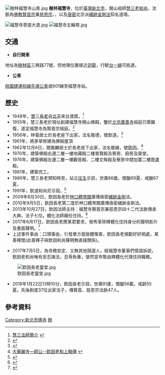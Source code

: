 {{coord|25.014251|121.393143|region:TW_type:landmark|display=title}}
[[File:樹林福慧寺山景.jpg|thumb]]
'''樹林福慧寺'''，位於[[臺灣|臺灣]][[新北市|新北市]]，開山祖師[[釋慧三|慧三老和尚]]，法脈為[[佛教|佛教]][[賢首宗|賢首宗]]兼[[慈恩宗|慈恩宗]]{{來源請求|（法源為北京崇壽寺岫明老和尚）|2022-6-6}}、{{來源請求|[[曹洞宗|曹洞宗]]傍支賈菩薩派（法源為天津東南城角清修院清池法師）|2022-6-6}}，以及[[唐密|唐密]]北京派[[穢跡金剛|穢跡金剛法]]知名道場。

[[File:福慧寺菩提大道.jpg|thumb]]
[[File:福慧寺五輪塔.jpg|thumb]]

== 交通 ==
*  '''自行開車'''
地址為[[樹林區|樹林區]]三興路77號，但地理位置接近[[迴龍_(台灣)|迴龍]]，行駛[[台一線|台一線]]可抵達。

* '''公車'''
[[桃園捷運棕線先導公車|桃園捷運棕線先導公車]]或601線至福慧寺站。

==歷史==
* 1948年，[[釋慧三|慧三長老]]自[[北平|北平]]來台渡眾。<ref>[http://www.hjjg.net/news/html/9/n-9.html 慧三法師簡介] {{Wayback|url=http://www.hjjg.net/news/html/9/n-9.html |date=20150829032336 }}</ref>
* 1955年，慧三長老於現址創建福慧寺開山佛殿，鑒於[[廣善寺_(北京西城)|北京廣善寺]]祖庭已隳難復，遂定福慧寺為賢首宗祖庭。<ref>{{Cite web |url=https://www.facebook.com/media/set/?set=a.472143372855678.1073741830.464131566990192&type=1 |title=樹林福慧寺之美 |access-date=2014-08-28 |archive-date=2021-01-24 |archive-url=https://web.archive.org/web/20210124134339/https://www.facebook.com/media/set/?set=a.472143372855678.1073741830.464131566990192&type=1 |dead-url=no }}</ref>
* 1956年，林菊居士於長老座下出家，法名敬德，號欽道。<ref>{{Cite web |url=http://mingte1011.pixnet.net/blog/post/290223617-%E6%BC%A2%E5%82%B3%E7%A9%A2%E8%B7%A1%E9%87%91%E5%89%9B%E5%82%B3%E6%89%BF |title=漢傳穢跡金剛傳承 |access-date=2014-08-28 |archive-date=2021-01-24 |archive-url=https://web.archive.org/web/20210124134318/https://mingte1011.pixnet.net/blog/post/290223617-%E6%BC%A2%E5%82%B3%E7%A9%A2%E8%B7%A1%E9%87%91%E5%89%9B%E5%82%B3%E6%89%BF |dead-url=no }}</ref>
* 1961年，將茅草修建為佛殿屋頂
* 1962年12月6日，閻鳳麟居士於長老座下出家，法名敬緣，號[[欽因長老|欽因]]。<ref>[http://www.huayenworld.org/tw/guru/shigong2 大華嚴寺—師公--欽因老和上略傳] {{webarchive|url=https://web.archive.org/web/20141013141251/http://www.huayenworld.org/tw/guru/shigong2 |date=2014-10-13 }}</ref>
* 1970年，建築佛殿右邊二層一樓地藏殿二樓普賢殿及寮房、廚房及齋堂。
* 1976年，建築佛殿左邊二層一樓觀音殿、二樓文殊殿及寮房中間加蓋二樓毘盧殿。
* 1981年，建築完工。
* 1986年，慧三長老預知時至，站立[[往生|往生]]示寂，世壽86歲。僧臘69夏、戒臘67夏。
* 1991年，欽道和尚尼示寂。<ref>{{Cite web |url=http://kccyang.pixnet.net/blog/post/54069798-%E7%A9%A2%E8%B7%A1%E9%87%91%E5%89%9B%E6%B3%95%E6%88%90%E5%B0%B1%E8%80%85--%E6%95%AC%E5%BE%B7%E5%92%8C%E5%B0%9A%E5%B0%BC |title=穢跡金剛法成就者--敬德和尚尼 |access-date=2014-08-28 |archive-date=2019-12-30 |archive-url=https://web.archive.org/web/20191230184643/https://kccyang.pixnet.net/blog/post/54069798-%e7%a9%a2%e8%b7%a1%e9%87%91%e5%89%9b%e6%b3%95%e6%88%90%e5%b0%b1%e8%80%85--%e6%95%ac%e5%be%b7%e5%92%8c%e5%b0%9a%e5%b0%bc |dead-url=no }}</ref>
* 2009年8月30日，欽因長老於[[林口體育館|林口體育館]]廣傳唐密[[穢跡金剛|穢跡金剛]]法。
* 2010年9月5日，欽因長老第二度於林口體育館廣傳唐密穢跡金剛法。
* 2013年10月27日，欽因法師主持：福慧寺賢首宗兼慈恩宗四十二代法脈傳承大典，法子七位。體化法師續任住持。<ref>{{Cite web |url=http://paul3968.pixnet.net/album/set/8641659 |title=樹林福慧寺賢首宗兼慈恩宗四十二代法脈傳承大典 |access-date=2014-08-28 |archive-date=2021-01-24 |archive-url=https://web.archive.org/web/20210124134330/http://paul3968.pixnet.net/album/set/8641659 |dead-url=no }}</ref>
*2017年6月17日，欽因長老應某君要求，發佈革除釋體化住持身分的聲明影片及書面聲明。<ref>{{Cite web |url=https://www.facebook.com/may.wu.564/videos/1804764192874186/ |title=樹林福慧寺賢首宗兼慈恩宗欽因長老發佈革除釋體化住持身分的聲明影片及書面聲明 |access-date=2017-08-31 |archive-date=2021-01-24 |archive-url=https://web.archive.org/web/20210124134332/https://www.facebook.com/may.wu.564/videos/1804764192874186/ |dead-url=no }}</ref>  
*上述事件事由：口頭事由，引發單方面肢體傷害，欽因長老規勸好好相處，某善釋懷(此善釋子與欽因和尚聲明無直接關係)。

* 2017年7月5日，為寺務安定、又無其他競選人，經福慧寺董事們情誼訴說，欽因老和尚唯有安忍諸法，忍辱負重，愴然宣布暫由釋體化代理住持職務。
[[File:欽因長老靈堂.jpg|thumb]]
* 2018年1月22日13時10分，欽因長老示寂，世壽91歲，僧臘56載，戒齡55夏。先後剃度37位出家法子，傳賢首、慈恩宗法脈47人。

==參考資料==
{{reflist}}

[[Category:新北市佛寺|Category:新北市佛寺]]
[[Category:樹林區|樹]]